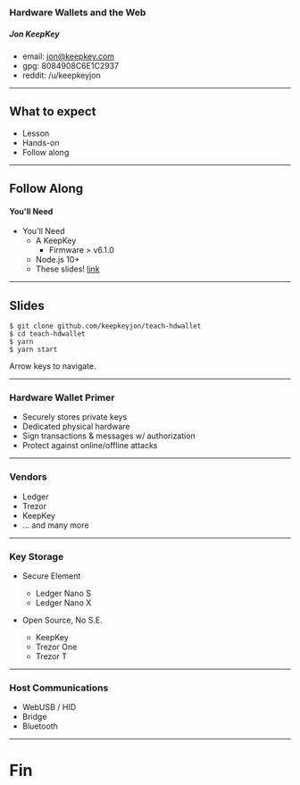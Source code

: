

### Hardware Wallets and the Web

##### Jon KeepKey
- email: jon@keepkey.com
- gpg: 8084908C6E1C2937
- reddit: /u/keepkeyjon

----

## What to expect

* Lesson
* Hands-on
* Follow along

----

## Follow Along

#### You'll Need

* You'll Need
  * A KeepKey
    * Firmware > v6.1.0
  * Node.js 10+
  * These slides! [link](link)

----

## Slides

```
$ git clone github.com/keepkeyjon/teach-hdwallet
$ cd teach-hdwallet
$ yarn
$ yarn start
```

Arrow keys to navigate.

----

### Hardware Wallet Primer

* Securely stores private keys
* Dedicated physical hardware
* Sign transactions & messages w/ authorization
* Protect against online/offline attacks

----

### Vendors

- Ledger
- Trezor
- KeepKey
- ... and many more

----

### Key Storage

* Secure Element
  * Ledger Nano S
  * Ledger Nano X

* Open Source, No S.E.
  * KeepKey
  * Trezor One
  * Trezor T

----

### Host Communications

* WebUSB / HID
* Bridge
* Bluetooth

----

# Fin
